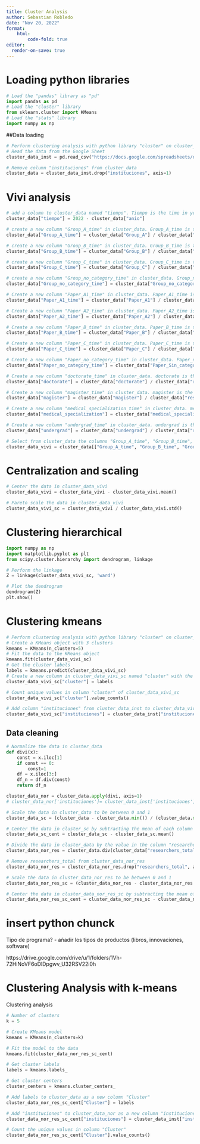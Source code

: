 ```yaml
---
title: Cluster Analysis
author: Sebastian Robledo
date: "Nov 20, 2022"
format:
    html:   
        code-fold: true
editor:
  render-on-save: true
---
```


# Loading python libraries

```python
# Load the "pandas" library as "pd"
import pandas as pd
# Load the "cluster" library
from sklearn.cluster import KMeans
# Load the "stats" library
import numpy as np
```

##Data loading

```python
# Perform clustering analysis with python library "cluster" on cluster_data 
# Read the data from the Google Sheet
cluster_data_inst = pd.read_csv("https://docs.google.com/spreadsheets/d/1SxlV8oasFsBP8KbBuyomyCJyaS3b3Z78yDxNPHSqRMY/export?format=csv&gid=1099331023")

# Remove column "instituciones" from cluster_data
cluster_data = cluster_data_inst.drop("instituciones", axis=1)
```

# Vivi analysis 

```python
# add a column to cluster_data named "tiempo". Tiempo is the time in years minus column "anio" 
cluster_data["tiempo"] = 2022 - cluster_data["anio"]

# create a new column "Group_A_time" in cluster_data. Group_A_time is the value in column "Group_A" divided by the value in column "tiempo"
cluster_data["Group_A_time"] = cluster_data["Group_A"] / cluster_data["tiempo"]

# create a new column "Group_B_time" in cluster_data. Group_B_time is the value in column "Group_B" divided by the value in column "tiempo"
cluster_data["Group_B_time"] = cluster_data["Group_B"] / cluster_data["tiempo"]

# create a new column "Group_C_time" in cluster_data. Group_C_time is the value in column "Group_C" divided by the value in column "tiempo"
cluster_data["Group_C_time"] = cluster_data["Group_C"] / cluster_data["tiempo"]

# create a new column "Group_no_category_time" in cluster_data. Group_no_category is the value in column "Group_no_category" divided by the value in column "tiempo"
cluster_data["Group_no_category_time"] = cluster_data["Group_no_category"] / cluster_data["tiempo"]

# Create a new column "Paper_A1_time" in cluster_data. Paper_A1_time is the value in column "Paper_A1" divided by the value in column "tiempo"
cluster_data["Paper_A1_time"] = cluster_data["Paper_A1"] / cluster_data["tiempo"]

# Create a new column "Paper_A2_time" in cluster_data. Paper_A2_time is the value in column "Paper_A2" divided by the value in column "tiempo"
cluster_data["Paper_A2_time"] = cluster_data["Paper_A2"] / cluster_data["tiempo"]

# Create a new column "Paper_B_time" in cluster_data. Paper_B_time is the value in column "Paper_B" divided by the value in column "tiempo"
cluster_data["Paper_B_time"] = cluster_data["Paper_B"] / cluster_data["tiempo"]

# Create a new column "Paper_C_time" in cluster_data. Paper_C_time is the value in column "Paper_C" divided by the value in column "tiempo"
cluster_data["Paper_C_time"] = cluster_data["Paper_C"] / cluster_data["tiempo"]

# Create a new column "Paper_no_category_time" in cluster_data. Paper_no_category_time is the value in column "Paper_Sin_category" divided by the value in column "tiempo"
cluster_data["Paper_no_category_time"] = cluster_data["Paper_Sin_categoria"] / cluster_data["tiempo"]

# Create a new column "doctorate_time" in cluster_data. doctorate is the value in column "doctorate" divided by the value in column "total"
cluster_data["doctorate"] = cluster_data["doctorate"] / cluster_data["researchers_total"]

# Create a new column "magister_time" in cluster_data. magister is the value in column "magister" divided by the value in column "total"
cluster_data["magister"] = cluster_data["magister"] / cluster_data["researchers_total"]

# Create a new column "medical_specialization_time" in cluster_data. medical_specialization is the value in column "medical_specialization" divided by the value in column "total"
cluster_data["medical_specialization"] = cluster_data["medical_specialization"] / cluster_data["researchers_total"]

# Create a new column "undergrad_time" in cluster_data. undergrad is the value in column "undergrad" divided by the value in column "tiempo"
cluster_data["undergrad"] = cluster_data["undergrad"] / cluster_data["researchers_total"]

# Select from cluster_data the columns "Group_A_time", "Group_B_time", "Group_C_time", "Group_no_category_time", "Paper_A1_time", "Paper_A2_time", "Paper_B_time", "Paper_C_time", "Paper_no_category_time" and "doctorate_time", "magister_time", "medical_specialization_time" and "undergrad_time" and save the result in cluster_data_vivi
cluster_data_vivi = cluster_data[["Group_A_time", "Group_B_time", "Group_C_time", "Group_no_category_time", "Paper_A1_time", "Paper_A2_time", "Paper_B_time", "Paper_C_time","doctorate", "magister", "medical_specialization", "undergrad"]]
```

# Centralization and scaling
```python
# Center the data in cluster_data_vivi
cluster_data_vivi = cluster_data_vivi - cluster_data_vivi.mean()
```

```python
# Pareto scale the data in cluster_data_vivi
cluster_data_vivi_sc = cluster_data_vivi / cluster_data_vivi.std()
```

# Clustering hierarchical

```python
import numpy as np
import matplotlib.pyplot as plt
from scipy.cluster.hierarchy import dendrogram, linkage

# Perform the linkage
Z = linkage(cluster_data_vivi_sc, 'ward')

# Plot the dendrogram
dendrogram(Z)
plt.show()

```

# Clustering kmeans

```python
# Perform clustering analysis with python library "cluster" on cluster_data_vivi_sc
# Create a KMeans object with 3 clusters
kmeans = KMeans(n_clusters=5)
# Fit the data to the KMeans object
kmeans.fit(cluster_data_vivi_sc)
# Get the cluster labels
labels = kmeans.predict(cluster_data_vivi_sc)
# Create a new column in cluster_data_vivi_sc named "cluster" with the cluster labels
cluster_data_vivi_sc["cluster"] = labels

# Count unique values in column "cluster" of cluster_data_vivi_sc
cluster_data_vivi_sc["cluster"].value_counts()

# Add column "instituciones" from cluster_data_inst to cluster_data_vivi_sc
cluster_data_vivi_sc["instituciones"] = cluster_data_inst["instituciones"]
```



## Data cleaning

```python
# Normalize the data in cluster_data
def divi(x):
    const = x.iloc[1]
    if const == 0:
        const=1
    df = x.iloc[3:]
    df_n = df.div(const)
    return df_n

cluster_data_nor = cluster_data.apply(divi, axis=1)  
# cluster_data_nor['instituciones']= cluster_data_inst['instituciones']

# Scale the data in cluster_data to be between 0 and 1 
cluster_data_sc = (cluster_data - cluster_data.min()) / (cluster_data.max() - cluster_data.min())

# Center the data in cluster_sc by subtracting the mean of each column from each column 
cluster_data_sc_cent = cluster_data_sc - cluster_data_sc.mean()

# Divide the data in cluster_data by the value in the column "researchers_total" 
cluster_data_nor_res = cluster_data.div(cluster_data["researchers_total"], axis=0)

# Remove researchers_total from cluster_data_nor_res
cluster_data_nor_res = cluster_data_nor_res.drop("researchers_total", axis=1)

# Scale the data in cluster_data_nor_res to be between 0 and 1 
cluster_data_nor_res_sc = (cluster_data_nor_res - cluster_data_nor_res.min()) / (cluster_data_nor_res.max() - cluster_data_nor_res.min())

# Center the data in cluster_data_nor_res_sc by subtracting the mean of each column from each column 
cluster_data_nor_res_sc_cent = cluster_data_nor_res_sc - cluster_data_nor_res_sc.mean()
```


# insert python chunck 





Tipo de programa? - 
añadir los tipos de productos (libros, innovaciones, software)

https://drive.google.com/drive/u/1/folders/1Vh-72HiNoVF6oDlDpgwv_U32RSV22i0h  


# Clustering Analysis with k-means

Clustering analysis

```python
# Number of clusters
k = 5

# Create KMeans model
kmeans = KMeans(n_clusters=k)

# Fit the model to the data
kmeans.fit(cluster_data_nor_res_sc_cent)

# Get cluster labels
labels = kmeans.labels_

# Get cluster centers
cluster_centers = kmeans.cluster_centers_

# Add labels to cluster_data as a new column "Cluster" 
cluster_data_nor_res_sc_cent["Cluster"] = labels

# Add "instituciones" to cluster_data_nor as a new column "instituciones" from cluster_data_inst
cluster_data_nor_res_sc_cent["instituciones"] = cluster_data_inst["instituciones"]

# Count the unique values in column "Cluster"
cluster_data_nor_res_sc_cent["Cluster"].value_counts()
```



```python

```
